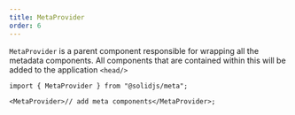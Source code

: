```yaml
---
title: MetaProvider
order: 6
---
```


`MetaProvider` is a parent component responsible for wrapping all the metadata components.
All components that are contained within this will be added to the application `<head/>`

```tsx twoslash
import { MetaProvider } from "@solidjs/meta";

<MetaProvider>// add meta components</MetaProvider>;
```